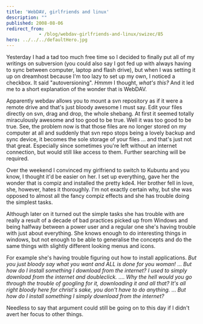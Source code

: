 ```yaml
---
title: 'WebDAV, girlfriends and linux'
description: ""
published: 2008-08-06
redirect_from: 
            - /blog/webdav-girlfriends-and-linux/swizec/85
hero: ../../../defaultHero.jpg
---
```

Yesterday I had a tad too much free time so I decided to finally put all of my writings on subversion (you could also say I got fed up with always having to sync between computer, laptop and flash drive), but when I was setting it up on dreamhost because I'm too lazy to set up my own, I noticed a checkbox. It said "autoversioning". _Hmmm_ I thought, _what's this?_ And it led me to a short explanation of the wonder that is WebDAV.

Apparently webdav allows you to mount a svn repository as if it were a remote drive and that's just bloody awesome I must say. Edit your files directly on svn, drag and drop, the whole shebang. At first it seemed totally miraculously awesome and too good to be true. Well it was too good to be true. See, the problem now is that those files are no longer stored on my computer at all and suddenly that svn repo stops being a lovely backup and sync device, it becomes the sole storage of your files ... and that's just not that great. Especially since sometimes you're left without an internet connection, but would still like access to them. Further searching will be required.

Over the weekend I convinced my girlfriend to switch to Kubuntu and you know, I thought it'd be easier on her. I set up everything, gave her the wonder that is compiz and installed the pretty kde4. Her brother fell in love, she, however, hates it thoroughly. I'm not exactly certain why, but she was opposed to almost all the fancy compiz effects and she has trouble doing the simplest tasks.

Although later on it turned out the simple tasks she has trouble with are really a result of a decade of bad practices picked up from Windows and being halfway between a power user and a regular one she's having trouble with just about everything. She knows enough to do interesting things in windows, but not enough to be able to generalise the concepts and do the same things with slightly different looking menus and icons.

For example she's having trouble figuring out how to install applications. _But you just bloody say what you want and ALL is done for you woman!_ ... _But how do I install something I download from the internet? I used to simply download from the internet and doubleclick._ .... _Why the hell would you go through the trouble of googling for it, downloading it and all that? It's all right bloody here for christ's sake, you don't have to do anything._ ... _But how do I install something I simply download from the internet?_

Needless to say that argument could still be going on to this day if I didn't avert her focus to other things.